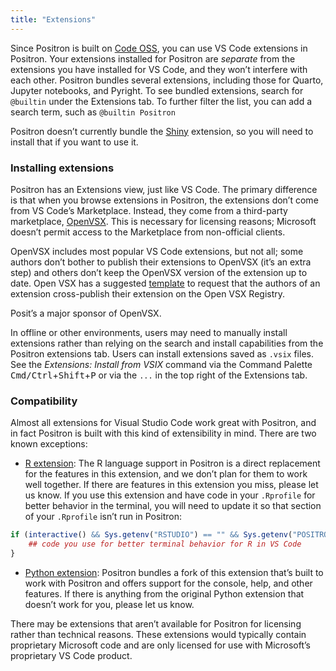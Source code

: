 ```yaml
---
title: "Extensions"
---
```


Since Positron is built on [Code OSS](https://github.com/microsoft/vscode), you can use VS Code extensions in Positron. Your extensions installed for Positron are _separate_ from the extensions you have installed for VS Code, and they won't interfere with each other. Positron bundles several extensions, including those for Quarto, Jupyter notebooks, and Pyright. To see bundled extensions, search for `@builtin` under the Extensions tab. To further filter the list, you can add a search term, such as `@builtin Positron`

:::{.callout-note}
Positron doesn't currently bundle the [Shiny](https://open-vsx.org/extension/posit/shiny) extension, so you will need to install that if you want to use it.
:::

### Installing extensions

Positron has an Extensions view, just like VS Code. The primary difference is that when you browse extensions in Positron, the extensions don't come from VS Code's Marketplace. Instead, they come from a third-party marketplace, [OpenVSX](https://open-vsx.org/). This is necessary for licensing reasons; Microsoft doesn't permit access to the Marketplace from non-official clients. 

OpenVSX includes most popular VS Code extensions, but not all; some authors don't bother to publish their extensions to OpenVSX (it's an extra step) and others don't keep the OpenVSX version of the extension up to date. Open VSX has a suggested [template](https://github.com/open-vsx/publish-extensions/blob/master/docs/external_contribution_request.md) to request that the authors of an extension cross-publish their extension on the Open VSX Registry.

Posit's a major sponsor of OpenVSX.

In offline or other environments, users may need to manually install extensions rather than relying on the search and install capabilities from the Positron extensions tab. Users can install extensions saved as `.vsix` files. See the *Extensions: Install from VSIX* command via the Command Palette <kbd>Cmd/Ctrl</kbd>+<kbd>Shift</kbd>+<kbd>P</kbd> or via the `...` in the top right of the Extensions tab.

### Compatibility

Almost all extensions for Visual Studio Code work great with Positron, and in fact Positron is built with this kind of extensibility in mind. There are two known exceptions:

-   [R extension](https://marketplace.visualstudio.com/items?itemName=REditorSupport.r): The R language support in Positron is a direct replacement for the features in this extension, and we don't plan for them to work well together. If there are features in this extension you miss, please let us know. If you use this extension and have code in your `.Rprofile` for better behavior in the terminal, you will need to update it so that section of your `.Rprofile` isn't run in Positron:

```r
if (interactive() && Sys.getenv("RSTUDIO") == "" && Sys.getenv("POSITRON") == "") {
    ## code you use for better terminal behavior for R in VS Code
}
```

-   [Python extension](https://marketplace.visualstudio.com/items?itemName=ms-python.python): Positron bundles a fork of this extension that's built to work with Positron and offers support for the console, help, and other features. If there is anything from the original Python extension that doesn't work for you, please let us know.

There may be extensions that aren't available for Positron for licensing rather than technical reasons. These extensions would typically contain proprietary Microsoft code and are only licensed for use with Microsoft's proprietary VS Code product.
